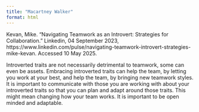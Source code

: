 ```yaml
---
title: "Macartney Walker"
format: html
---
```



Kevan, Mike. “Navigating Teamwork as an Introvert: Strategies for Collaboration.” Linkedin, 04 September 2023, https://www.linkedin.com/pulse/navigating-teamwork-introvert-strategies-mike-kevan. Accessed 10 May 2025.


Introverted traits are not necessarily detrimental to teamwork, some can even be assets. Embracing introverted traits can help the team, by letting you work at your best, and help the team, by bringing new teamwork styles. It is important to communicate with those you are working with about your introverted traits so that you can plan and adapt around those traits. This might mean changing how your team works. It is important to be open minded and adaptable. 



